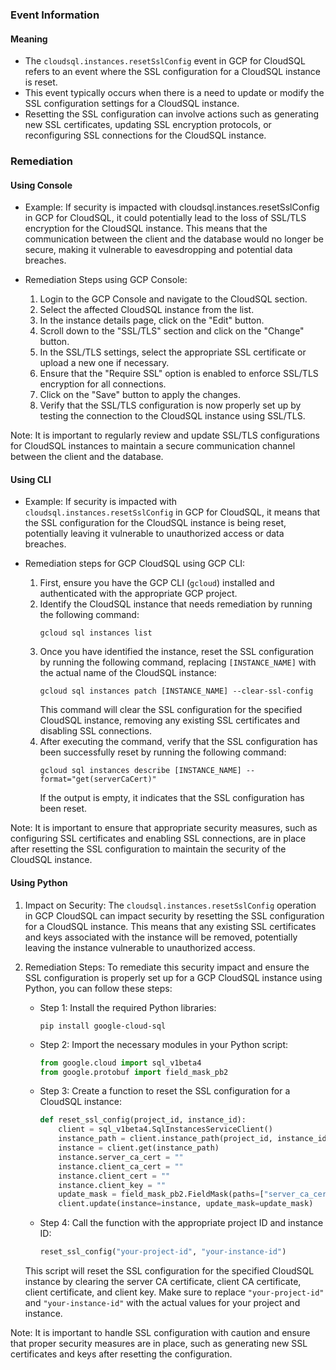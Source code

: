 
### Event Information

#### Meaning

- The `cloudsql.instances.resetSslConfig` event in GCP for CloudSQL refers to an event where the SSL configuration for a CloudSQL instance is reset.
- This event typically occurs when there is a need to update or modify the SSL configuration settings for a CloudSQL instance.
- Resetting the SSL configuration can involve actions such as generating new SSL certificates, updating SSL encryption protocols, or reconfiguring SSL connections for the CloudSQL instance.

### Remediation

#### Using Console

- Example: If security is impacted with cloudsql.instances.resetSslConfig in GCP for CloudSQL, it could potentially lead to the loss of SSL/TLS encryption for the CloudSQL instance. This means that the communication between the client and the database would no longer be secure, making it vulnerable to eavesdropping and potential data breaches.

- Remediation Steps using GCP Console:
  1. Login to the GCP Console and navigate to the CloudSQL section.
  2. Select the affected CloudSQL instance from the list.
  3. In the instance details page, click on the "Edit" button.
  4. Scroll down to the "SSL/TLS" section and click on the "Change" button.
  5. In the SSL/TLS settings, select the appropriate SSL certificate or upload a new one if necessary.
  6. Ensure that the "Require SSL" option is enabled to enforce SSL/TLS encryption for all connections.
  7. Click on the "Save" button to apply the changes.
  8. Verify that the SSL/TLS configuration is now properly set up by testing the connection to the CloudSQL instance using SSL/TLS.

Note: It is important to regularly review and update SSL/TLS configurations for CloudSQL instances to maintain a secure communication channel between the client and the database.

#### Using CLI

- Example: If security is impacted with `cloudsql.instances.resetSslConfig` in GCP for CloudSQL, it means that the SSL configuration for the CloudSQL instance is being reset, potentially leaving it vulnerable to unauthorized access or data breaches.

- Remediation steps for GCP CloudSQL using GCP CLI:
  1. First, ensure you have the GCP CLI (`gcloud`) installed and authenticated with the appropriate GCP project.
  2. Identify the CloudSQL instance that needs remediation by running the following command:
     ```
     gcloud sql instances list
     ```
  3. Once you have identified the instance, reset the SSL configuration by running the following command, replacing `[INSTANCE_NAME]` with the actual name of the CloudSQL instance:
     ```
     gcloud sql instances patch [INSTANCE_NAME] --clear-ssl-config
     ```
     This command will clear the SSL configuration for the specified CloudSQL instance, removing any existing SSL certificates and disabling SSL connections.
  4. After executing the command, verify that the SSL configuration has been successfully reset by running the following command:
     ```
     gcloud sql instances describe [INSTANCE_NAME] --format="get(serverCaCert)"
     ```
     If the output is empty, it indicates that the SSL configuration has been reset.

Note: It is important to ensure that appropriate security measures, such as configuring SSL certificates and enabling SSL connections, are in place after resetting the SSL configuration to maintain the security of the CloudSQL instance.

#### Using Python

1. Impact on Security: The `cloudsql.instances.resetSslConfig` operation in GCP CloudSQL can impact security by resetting the SSL configuration for a CloudSQL instance. This means that any existing SSL certificates and keys associated with the instance will be removed, potentially leaving the instance vulnerable to unauthorized access.

2. Remediation Steps: To remediate this security impact and ensure the SSL configuration is properly set up for a GCP CloudSQL instance using Python, you can follow these steps:

   - Step 1: Install the required Python libraries:
     ```
     pip install google-cloud-sql
     ```

   - Step 2: Import the necessary modules in your Python script:
     ```python
     from google.cloud import sql_v1beta4
     from google.protobuf import field_mask_pb2
     ```

   - Step 3: Create a function to reset the SSL configuration for a CloudSQL instance:
     ```python
     def reset_ssl_config(project_id, instance_id):
         client = sql_v1beta4.SqlInstancesServiceClient()
         instance_path = client.instance_path(project_id, instance_id)
         instance = client.get(instance_path)
         instance.server_ca_cert = ""
         instance.client_ca_cert = ""
         instance.client_cert = ""
         instance.client_key = ""
         update_mask = field_mask_pb2.FieldMask(paths=["server_ca_cert", "client_ca_cert", "client_cert", "client_key"])
         client.update(instance=instance, update_mask=update_mask)
     ```

   - Step 4: Call the function with the appropriate project ID and instance ID:
     ```python
     reset_ssl_config("your-project-id", "your-instance-id")
     ```

   This script will reset the SSL configuration for the specified CloudSQL instance by clearing the server CA certificate, client CA certificate, client certificate, and client key. Make sure to replace `"your-project-id"` and `"your-instance-id"` with the actual values for your project and instance.

Note: It is important to handle SSL configuration with caution and ensure that proper security measures are in place, such as generating new SSL certificates and keys after resetting the configuration.

